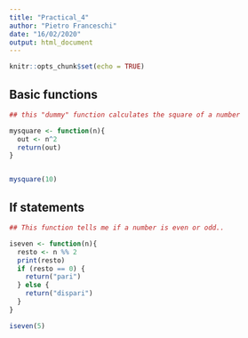 ```yaml
---
title: "Practical_4"
author: "Pietro Franceschi"
date: "16/02/2020"
output: html_document
---
```


```r
knitr::opts_chunk$set(echo = TRUE)
```


## Basic functions
```r
## this "dummy" function calculates the square of a number

mysquare <- function(n){
  out <- n^2
  return(out)
}


mysquare(10)
```


## If statements

```r
## This function tells me if a number is even or odd..

iseven <- function(n){
  resto <- n %% 2
  print(resto)
  if (resto == 0) {
    return("pari")
  } else {
    return("dispari")
  }
}

iseven(5)
```







